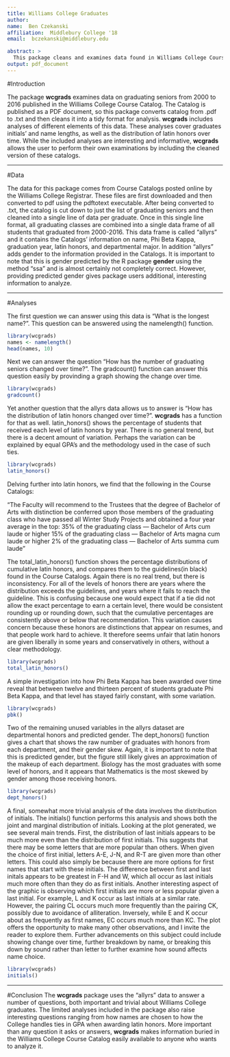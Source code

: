 ```yaml
---
title: Williams College Graduates
author:
name:  Ben Czekanski
affiliation:  Middlebury College '18
email:  bczekanski@middlebury.edu

abstract: >
  This package cleans and examines data found in Williams College Course Catalogs about graduating seniors from 2000-2016. The data in this package includes the names, graduation years and predicted genders of graduates, as well as information about latin and departmental honors. In addition to the data __wcgrads__ provides examples of interesting analyses of the data as examples for users.
output: pdf_document
---
```



#Introduction

The package __wcgrads__ examines data on graduating seniors from 2000 to 2016 published in the Williams College Course Catalog. The Catalog is published as a PDF document, so this package converts catalog from .pdf to .txt and then cleans it into a tidy format for analysis. __wcgrads__ includes analyses of different elements of this data. These analyses cover graduates initials' and name lengths, as well as the distribution of latin honors over time. While the included analyses are interesting and informative, __wcgrads__ allows the user to perform their own examinations by including the cleaned version of these catalogs. 

---

#Data

The data for this package comes from Course Catalogs posted online by the Williams College Registrar. These files are first downloaded and then converted to pdf using the pdftotext executable. After being converted to .txt, the catalog is cut down to just the list of graduating seniors and then cleaned into a single line of data per graduate. Once in this single line format, all graduating classes are combined into a single data frame of all students that graduated from 2000-2016. This data frame is called "allyrs" and it contains the Catalogs' information on name, Phi Beta Kappa, graduation year, latin honors, and departmental major. In addition "allyrs" adds gender to the information provided in the Catalogs. It is important to note that this is gender predicted by the R package __gender__ using the method "ssa" and is almost certainly not completely correct. However, providing predicted gender gives package users additional, interesting information to analyze.

---

#Analyses

The first question we can answer using this data is "What is the longest name?". This question can be answered using the namelength() function. 

```r
library(wcgrads)
names <- namelength()
head(names, 10)
```

Next we can answer the question "How has the number of graduating seniors changed over time?". The gradcount() function can answer this question easily by provinding a graph showing the change over time.

```r
library(wcgrads)
gradcount()
```
Yet another question that the allyrs data allows us to answer is "How has the distribution of latin honors changed over time?". __wcgrads__ has a function for that as well. latin_honors() shows the percentage of students that received each level of latin honors by year. There is no general trend, but there is a decent amount of variation. Perhaps the variation can be explained by equal GPA's and the methodology used in the case of such ties.
```r
library(wcgrads)
latin_honors()
```
Delving further into latin honors, we find that the following in the Course Catalogs:

"The Faculty will recommend to the Trustees that the degree of Bachelor of Arts with distinction be conferred
upon those members of the graduating class who have passed all Winter Study Projects and obtained
a four year average in the top:
35% of the graduating class — Bachelor of Arts cum laude or higher
15% of the graduating class — Bachelor of Arts magna cum laude or higher
2% of the graduating class — Bachelor of Arts summa cum laude"

The total_latin_honors() function shows the percentage distributions of cumulative latin honors, and compares them to the guidelines(in black) found in the Course Catalogs. Again there is no real trend, but there is inconsistency. For all of the levels of honors there are years where the distribution exceeds the guidelines, and years where it fails to reach the guideline. This is confusing because one would expect that if a tie did not allow the exact percentage to earn a certain level, there would be consistent rounding up or rounding down, such that the cumulative percentages are consistently above or below that recommendation. This variation causes concern because these honors are distinctions that appear on resumes, and that people work hard to achieve. It therefore seems unfair that latin honors are given liberally in some years and conservatively in others, without a clear methodology.
```r
library(wcgrads)
total_latin_honors()
```
A simple investigation into how Phi Beta Kappa has been awarded over time reveal that between twelve and thirteen percent of students graduate Phi Beta Kappa, and that level has stayed fairly constant, with some variation.

```r
library(wcgrads)
pbk()
```
Two of the remaining unused variables in the allyrs dataset are departmental honors and predicted gender. The dept_honors() function gives a chart that shows the raw number of graduates with honors from each department, and their gender skew. Again, it is important to note that this is predicted gender, but the figure still likely gives an approximation of the makeup of each department. Biology has the most graduates with some level of honors, and it appears that Mathematics is the most skewed by gender among those receiving honors.
```r
library(wcgrads)
dept_honors()
```

A final, somewhat more trivial analysis of the data involves the distribution of initials. The initials() function performs this analysis and shows both the joint and marginal distribution of initials. Looking at the plot generated, we see several main trends. First, the distribution of last initials appears to be much more even than the distribution of first initials. This suggests that there may be some letters that are more popular than others. When given the choice of first initial, letters A-E, J-N, and R-T are given more than other letters. This could also simply be because there are more options for first names that start with these initials. The difference between first and last initals appears to be greatest in F-H and W, which all occur as last initials much more often than they do as first initials. Another interesting aspect of the graphic is observing which first initials are more or less popular given a last initial. For example, L and K occur as last initials at a similar rate. However, the pairing CL occurs much more frequently than the pairing CK, possibly due to avoidance of alliteration. Inversely, while E and K occur about as frequently as first names, EC occurs much more than KC. The plot offers the opportunity to make many other observations, and I invite the reader to explore them. Further advancements on this subject could include showing change over time, further breakdown by name, or breaking this down by sound rather than letter to further examine how sound affects name choice.
```r
library(wcgrads)
initials()
```
---

#Conclusion
The __wcgrads__ package uses the "allyrs" data to answer a number of questions, both important and trivial about Williams College graduates. The limited analyses included in the package also raise interesting questions ranging from how names are chosen to how the College handles ties in GPA when awarding latin honors. More important than any question it asks or answers, __wcgrads__ makes information buried in the Williams College Course Catalog easily available to anyone who wants to analyze it. 
